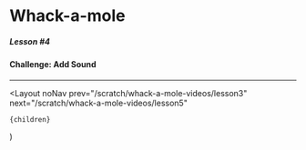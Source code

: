 
# Whack-a-mole

##### Lesson #4

#### Challenge: Add Sound

---

<YouTubeEmbed videoId="Bi9AmyI4gRc" />

  <Layout
    noNav
    prev="/scratch/whack-a-mole-videos/lesson3"
    next="/scratch/whack-a-mole-videos/lesson5"
  >
    {children}
  </Layout>
)
